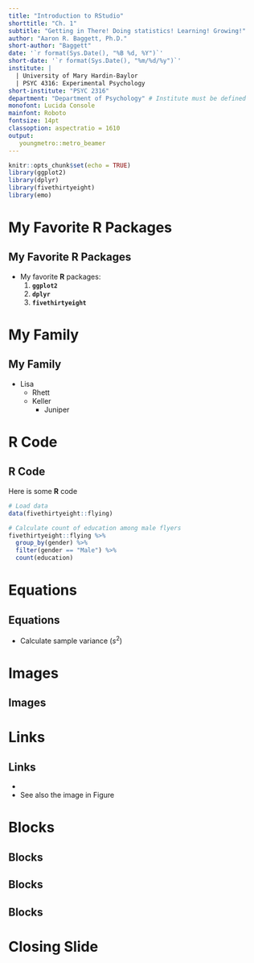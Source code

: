 ```yaml
---
title: "Introduction to RStudio"
shorttitle: "Ch. 1"
subtitle: "Getting in There! Doing statistics! Learning! Growing!"
author: "Aaron R. Baggett, Ph.D."
short-author: "Baggett"
date: '`r format(Sys.Date(), "%B %d, %Y")`'
short-date: '`r format(Sys.Date(), "%m/%d/%y")`'
institute: | 
  | University of Mary Hardin-Baylor
  | PSYC 4316: Experimental Psychology
short-institute: "PSYC 2316"
department: "Department of Psychology" # Institute must be defined
monofont: Lucida Console
mainfont: Roboto
fontsize: 14pt
classoption: aspectratio = 1610
output: 
   youngmetro::metro_beamer
---
```


```r
knitr::opts_chunk$set(echo = TRUE)
library(ggplot2)
library(dplyr)
library(fivethirtyeight)
library(emo)
```

# My Favorite R Packages

## My Favorite R Packages
- My favorite **R** packages:
    1. **`ggplot2`**
    2. **`dplyr`**
    3. **`fivethirtyeight`**

# My Family

## My Family
- Lisa
    - Rhett
    - Keller
        - Juniper

# R Code

## R Code
Here is some **R** code

\scriptsize
```r
# Load data
data(fivethirtyeight::flying)

# Calculate count of education among male flyers
fivethirtyeight::flying %>% 
  group_by(gender) %>% 
  filter(gender == "Male") %>% 
  count(education)
```

# Equations

## Equations
- Calculate sample variance ($s^2$)

\begin{equation}
{s}^{2}=\frac{{\Sigma(X-\bar{X})}^{2}}{N-1} 
\label{eq:variance}
\end{equation}

# Images

## Images

\begin{figure}
\begin{center}
\includegraphics[width = 2.5in]{RStudio-Logo-Blue-Gray-250.png}
\caption{RStudio Logo}
\label{rslogo}
\end{center}
\end{figure}

# Links

## Links
- \url{http://aaronbaggett.com}
- See also the image in Figure \ref{rslogo}

# Blocks

## Blocks
\begin{block}{Block Title Here}
	\begin{itemize}
		\item point 1
		\item point 2
	\end{itemize}
\end{block}

## Blocks
\begin{alertblock}{Alert Block}
	Highlight important information.
\end{alertblock}

## Blocks
\begin{exampleblock}{Example Block}
	Examples can be good.
\end{exampleblock}

# Closing Slide
